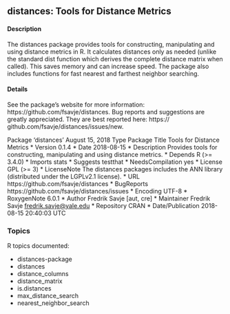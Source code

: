 

## distances: Tools for Distance Metrics

#### Description
The distances package provides tools for constructing, manipulating and using distance metrics
in R. It calculates distances only as needed (unlike the standard dist function which derives the
complete distance matrix when called). This saves memory and can increase speed. The package
also includes functions for fast nearest and farthest neighbor searching.

#### Details
See the package’s website for more information: https://github.com/fsavje/distances.
Bug reports and suggestions are greatly appreciated. They are best reported here: https://
github.com/fsavje/distances/issues/new.

Package ‘distances’
August 15, 2018
Type Package
Title Tools for Distance Metrics
* Version 0.1.4
* Date 2018-08-15
* Description Provides tools for constructing, manipulating and using distance metrics.
* Depends R (>= 3.4.0)
* Imports stats
* Suggests testthat
* NeedsCompilation yes
* License GPL (>= 3)
* LicenseNote The distances packages includes the ANN library  (distributed under the LGPLv2.1 license).
* URL https://github.com/fsavje/distances
* BugReports https://github.com/fsavje/distances/issues
* Encoding UTF-8
* RoxygenNote 6.0.1
* Author Fredrik Savje [aut, cre]
* Maintainer Fredrik Savje <fredrik.savje@yale.edu>
* Repository CRAN
* Date/Publication 2018-08-15 20:40:03 UTC

### Topics
R topics documented:

* distances-package
* distances 
* distance_columns
* distance_matrix 
* is.distances 
* max_distance_search 
* nearest_neighbor_search
